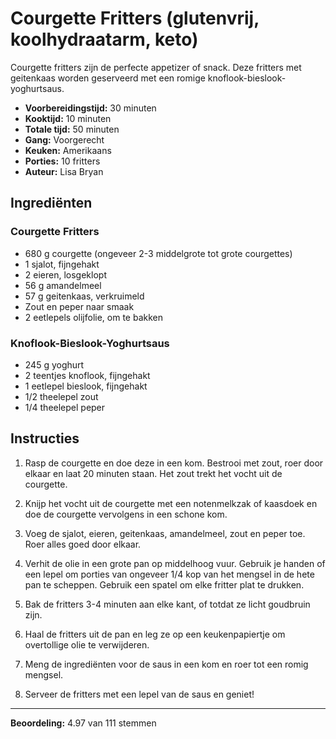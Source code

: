 # Courgette Fritters (glutenvrij, koolhydraatarm, keto)

Courgette fritters zijn de perfecte appetizer of snack. Deze fritters met geitenkaas worden geserveerd met een romige knoflook-bieslook-yoghurtsaus.

- **Voorbereidingstijd:** 30 minuten  
- **Kooktijd:** 10 minuten  
- **Totale tijd:** 50 minuten  
- **Gang:** Voorgerecht  
- **Keuken:** Amerikaans  
- **Porties:** 10 fritters  
- **Auteur:** Lisa Bryan  

## Ingrediënten

### Courgette Fritters
- 680 g courgette (ongeveer 2-3 middelgrote tot grote courgettes)
- 1 sjalot, fijngehakt
- 2 eieren, losgeklopt
- 56 g amandelmeel
- 57 g geitenkaas, verkruimeld
- Zout en peper naar smaak
- 2 eetlepels olijfolie, om te bakken

### Knoflook-Bieslook-Yoghurtsaus
- 245 g yoghurt
- 2 teentjes knoflook, fijngehakt
- 1 eetlepel bieslook, fijngehakt
- 1/2 theelepel zout
- 1/4 theelepel peper

## Instructies

1. Rasp de courgette en doe deze in een kom. Bestrooi met zout, roer door elkaar en laat 20 minuten staan. Het zout trekt het vocht uit de courgette.
   
2. Knijp het vocht uit de courgette met een notenmelkzak of kaasdoek en doe de courgette vervolgens in een schone kom.

3. Voeg de sjalot, eieren, geitenkaas, amandelmeel, zout en peper toe. Roer alles goed door elkaar.

4. Verhit de olie in een grote pan op middelhoog vuur. Gebruik je handen of een lepel om porties van ongeveer 1/4 kop van het mengsel in de hete pan te scheppen. Gebruik een spatel om elke fritter plat te drukken.

5. Bak de fritters 3-4 minuten aan elke kant, of totdat ze licht goudbruin zijn.

6. Haal de fritters uit de pan en leg ze op een keukenpapiertje om overtollige olie te verwijderen.

7. Meng de ingrediënten voor de saus in een kom en roer tot een romig mengsel.

8. Serveer de fritters met een lepel van de saus en geniet!

---

**Beoordeling:** 4.97 van 111 stemmen